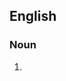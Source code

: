 {{also|eyedrops|eye-drops}}

==English==

===Noun===
{{head|en|noun plural form}}

# {{plural of|eye drop|lang=en}}